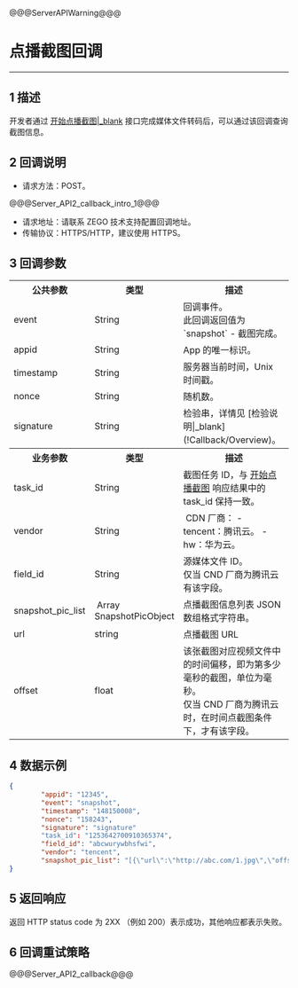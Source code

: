 @@@ServerAPIWarning@@@

# 点播截图回调

- - -

## 1 描述

开发者通过 [开始点播截图\|_blank](!MediaThumbnails) 接口完成媒体文件转码后，可以通过该回调查询截图信息。


## 2 回调说明

- 请求方法：POST。

@@@Server_API2_callback_intro_1@@@

- 请求地址：请联系 ZEGO 技术支持配置回调地址。
- 传输协议：HTTPS/HTTP，建议使用 HTTPS。

## 3 回调参数

<table class="collapsible-table" >
  <colgroup>
    <col width="30%">
    <col width="15%">
    <col width="55%">
  </colgroup>
<tbody><tr data-row-level="1">
<th>公共参数</th>
<th>类型</th>
<th>描述</th>
</tr>
<tr data-row-level="2">
<td>event</td>
<td>String</td>
<td>回调事件。<br>此回调返回值为`snapshot` - 截图完成。</td>
</tr>
<tr data-row-level="3">
<td>appid</td>
<td>String</td>
<td>App 的唯一标识。</td>
</tr>
<tr data-row-level="4">
<td>timestamp</td>
<td>String</td>
<td>服务器当前时间，Unix 时间戳。</td>
</tr>
<tr data-row-level="5">
<td>nonce</td>
<td>String</td>
<td>随机数。</td>
</tr>
<tr data-row-level="6">
<td>signature</td>
<td>String</td>
<td>检验串，详情见 [检验说明|_blank](!Callback/Overview)。</td>
</tr>
<tr data-row-level="7">
<th>业务参数</th>
<th>类型</th>
<th>描述</th>
</tr>
<tr data-row-level="8">
<td>task_id</td>
<td>String</td>
<td>截图任务 ID，与 <a href="!MediaThumbnails" target="balnk">开始点播截图</a> 响应结果中的 task_id 保持一致。</td>
</tr>
<tr data-row-level="9">
<td>vendor</td>
<td>String</td>
<td>&nbsp;CDN 厂商：
- tencent：腾讯云。
- hw：华为云。</td>
</tr>
<tr data-row-level="10">
<td>field_id</td>
<td>String</td>
<td>源媒体文件 ID。<br>
仅当 CND 厂商为腾讯云有该字段。</td>
</tr>
<tr data-row-level="11" data-row-child="true">
<td>snapshot_pic_list</td>
<td>&nbsp;Array SnapshotPicObject</td>
<td>点播截图信息列表 JSON 数组格式字符串。</td>
</tr>
<tr data-row-level="11-1">
<td>url</td>
<td>string</td>
<td>点播截图 URL</td>
</tr>
<tr data-row-level="11-2">
<td>offset</td>
<td>float</td>
<td>该张截图对应视频文件中的时间偏移，即为第多少毫秒的截图，单位为毫秒。<br>
仅当 CND 厂商为腾讯云时，在时间点截图条件下，才有该字段。</td>
</tr>
</tbody></table>


## 4 数据示例

```json
{
        "appid": "12345",  
        "event": "snapshot",
        "timestamp": "148150008",
        "nonce": "158243",
        "signature": "signature"
        "task_id": "1253642700910365374",
        "field_id": "abcwurywbhsfwi",
        "vendor": "tencent",
        "snapshot_pic_list": "[{\"url\":\"http://abc.com/1.jpg\",\"offset\":0},{\"url\":\"http://abc.com/1.jpg\",\"offset\":0}]",
}
```


## 5 返回响应

返回 HTTP status code 为 2XX （例如 200）表示成功，其他响应都表示失败。


## 6 回调重试策略

@@@Server_API2_callback@@@
